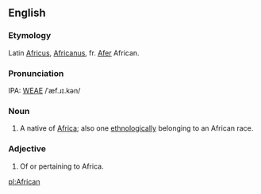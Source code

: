==English==
===Etymology===
Latin [[Africus]], [[Africanus]], fr. [[Afer]]  African.

===Pronunciation===
IPA: [[WEAE]] /ˈæf.ɹɪ.kən/

===Noun===
# A native of [[Africa]]; also one [[ethnologically]] belonging to an African race.

===Adjective===
# Of or pertaining to Africa.

[[pl:African]]